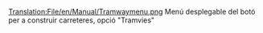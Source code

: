 [[Translation:File/en/Manual/Tramwaymenu.png]]
Menú desplegable del botó per a construir carreteres, opció "Tramvies"